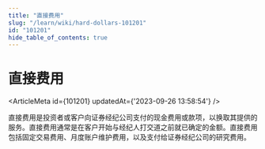 ```yaml
---
title: "直接费用"
slug: "/learn/wiki/hard-dollars-101201"
id: "101201"
hide_table_of_contents: true
---
```



# 直接费用

<ArticleMeta id={101201} updatedAt={'2023-09-26 13:58:54'} />
<div className='border-solid border-b border-t-0 my-4 border-[var(--ifm-color-gray-300)]' />

直接费用是投资者或客户向证券经纪公司支付的现金费用或款项，以换取其提供的服务。直接费用通常是在客户开始与经纪人打交道之前就已确定的金额。直接费用包括固定交易费用、月度账户维护费用，以及支付给证券经纪公司的研究费用。
